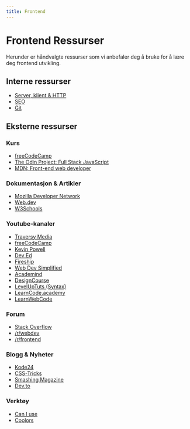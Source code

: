 ```yaml
---
title: Frontend
---
```


# Frontend Ressurser

Herunder er håndvalgte ressurser som vi anbefaler deg å bruke for å lære deg frontend utvikling.

## Interne ressurser

- [Server, klient & HTTP](/wiki/konsepter/server-og-klient)
- [SEO](/wiki/konsepter/seo)
- [Git](/wiki/konsepter/git)

## Eksterne ressurser

### Kurs

- [freeCodeCamp](https://www.freecodecamp.org/learn/)
- [The Odin Project: Full Stack JavaScript](https://www.theodinproject.com/paths/full-stack-javascript)
- [MDN: Front-end web developer](https://developer.mozilla.org/en-US/docs/Learn/Front-end_web_developer)

### Dokumentasjon & Artikler

- [Mozilla Developer Network](https://developer.mozilla.org/en-US/)
- [Web.dev](https://web.dev/)
- [W3Schools](https://www.w3schools.com/)

### Youtube-kanaler

- [Traversy Media](https://www.youtube.com/user/TechGuyWeb/playlists)
- [freeCodeCamp](https://www.youtube.com/channel/UC8butISFwT-Wl7EV0hUK0BQ/playlists)
- [Kevin Powell](https://www.youtube.com/user/KepowOb/playlists)
- [Dev Ed](https://www.youtube.com/channel/UClb90NQQcskPUGDIXsQEz5Q/playlists)
- [Fireship](https://www.youtube.com/channel/UCsBjURrPoezykLs9EqgamOA/playlists)
- [Web Dev Simplified](https://www.youtube.com/channel/UCFbNIlppjAuEX4znoulh0Cw/playlists)
- [Academind](https://www.youtube.com/channel/UCSJbGtTlrDami-tDGPUV9-w/playlists)
- [DesignCourse](https://www.youtube.com/user/DesignCourse/playlists)
- [LevelUpTuts (Syntax)](https://www.youtube.com/user/LevelUpTuts/playlists)
- [LearnCode.academy](https://www.youtube.com/user/learncodeacademy/playlists)
- [LearnWebCode](https://www.youtube.com/user/LearnWebCode/playlists)

### Forum

- [Stack Overflow](https://stackoverflow.com/)
- [/r/webdev](https://www.reddit.com/r/webdev/)
- [/r/frontend](https://www.reddit.com/r/frontend/)

### Blogg & Nyheter

- [Kode24](https://www.kode24.no/)
- [CSS-Tricks](https://css-tricks.com/)
- [Smashing Magazine](https://www.smashingmagazine.com/)
- [Dev.to](https://dev.to/)

### Verktøy

- [Can I use](https://caniuse.com/)
- [Coolors](https://coolors.co/)
